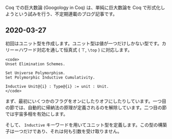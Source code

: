 Coq での巨大数論 (Googology in Coq) は、単純に巨大数論を Coq で形式化しようという試みを行う、不定期連載のブログ記事です。

== 2020-03-27 ==

初回はユニット型を作成します。ユニット型は値が一つだけしかない型です。カリー＝ハワード対応を通して恒真式 ( \( \top \), <code>\top</code> ) に対応します。

<pre><code>
Unset Elimination Schemes.

Set Universe Polymorphism.
Set Polymorphic Inductive Cumulativity.

Inductive Unit@{i} : Type@{i} := unit : Unit.
</code></pre>

まず、最初にいくつかのフラグをオンにしたりオフにしたりしています。一つ目の節では、自動的に帰納法の原理が定義されるのを解除しています。二つ目の節では宇宙多相を有効にします。

そして、 <code>Inductive</code> キーワードを用いてユニット型を定義します。この型の構築子は一つだけであり、それは何も引数を受け取りません。
